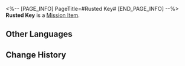 <%-- [PAGE_INFO]
PageTitle=#Rusted Key#
[END_PAGE_INFO] --%>
{{Item Infobox
|id          = 140111
|image       = Item Rusted Key.png
|type        = Mission Item
|invCategory = Missions
|rarity      = 3
|effect      = 
|description = A key with its teeth all worn smooth and not looking like it can open doors anytime soon.
}}
{{Description|''"Rivet Town Chamber of Commerce? Ask Julian if he knows about it."''}}
'''Rusted Key''' is a [[Mission Item]].

==Other Languages==
{{Other Languages
|en   = Rusted Key
|zhs  = 锈损的钥匙
|zht  = 鏽損的鑰匙
|ja   = 錆びた鍵
|ko   = 녹슨 열쇠
|es   = Llave oxidada
|fr   = Clé rouillée
|ru   = Ржавый ключ
|th   = กุญแจขึ้นสนิม
|vi   = Chìa Khóa Gỉ Sét
|de   = Verrosteter Schlüssel
|id   = Kunci Berkarat
|pt   = Chave Enferrujada
}}

==Change History==
{{Change History|2.0}}